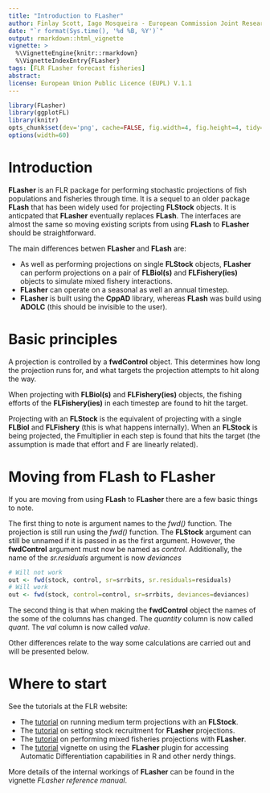 ```yaml
---
title: "Introduction to FLasher"
author: Finlay Scott, Iago Mosqueira - European Commission Joint Research Center
date: "`r format(Sys.time(), '%d %B, %Y')`"
output: rmarkdown::html_vignette
vignette: >
  %\VignetteEngine{knitr::rmarkdown}
  %\VignetteIndexEntry{FLasher}
tags: [FLR FLasher forecast fisheries]
abstract:
license: European Union Public Licence (EUPL) V.1.1
---
```


```r
library(FLasher)
library(ggplotFL)
library(knitr)
opts_chunk$set(dev='png', cache=FALSE, fig.width=4, fig.height=4, tidy=TRUE, dpi=72)
options(width=60)
```

# Introduction

__FLasher__ is an FLR package for performing stochastic projections of fish populations and fisheries through time. It is a sequel to an older package __FLash__ that has been widely used for projecting **FLStock** objects.
It is anticpated that __FLasher__ eventually replaces __FLash__. The interfaces are almost the same so moving existing scripts from using __FLash__ to __FLasher__ should be straightforward.

The main differences betwen __FLasher__ and __FLash__ are:

* As well as performing projections on single **FLStock** objects, __FLasher__ can perform projections on a pair of **FLBiol(s)** and **FLFishery(ies)** objects to simulate mixed fishery interactions.
* __FLasher__ can operate on a seasonal as well an annual timestep.
* __FLasher__ is built using the __CppAD__ library, whereas __FLash__ was build using __ADOLC__ (this should be invisible to the user).

# Basic principles

A projection is controlled by a **fwdControl** object. This determines how long the projection runs for, and what targets the projection attempts to hit along the way.

When projecting with **FLBiol(s)** and **FLFishery(ies)** objects, the fishing efforts of the **FLFishery(ies)** in each timestep are found to hit the target.

Projecting with an **FLStock** is the equivalent of projecting with a single **FLBiol** and **FLFishery** (this is what happens internally).
When an **FLStock** is being projected, the Fmultiplier in each step is found that hits the target (the assumption is made that effort and F are linearly related).

# Moving from __FLash__ to __FLasher__

If you are moving from using __FLash__ to __FLasher__ there are a few basic things to note.

The first thing to note is argument names to the *fwd()* function.
The projection is still run using the *fwd()* function. The **FLStock** argument can still be unnamed if it is passed in as the first argument. However, the **fwdControl** argument must now be named as *control*.  Additionally, the name of the *sr.residuals* argument is now *deviances*

```r
# Will not work
out <- fwd(stock, control, sr=srrbits, sr.residuals=residuals)
# Will work
out <- fwd(stock, control=control, sr=srrbits, deviances=deviances)
```

The second thing is that when making the **fwdControl** object the names of the some of the columns has changed.
The *quantity* column is now called *quant*.
The *val* column is now called *value*.

Other differences relate to the way some calculations are carried out and will be presented below.

# Where to start

See the tutorials at the FLR website:

* The [tutorial](http://www.flr-project.org/doc/Running_Medium_Term_Forecasts_with_FLasher.html) on running medium term projections with an **FLStock**.
* The [tutorial](http://www.flr-project.org/doc/Setting_Stock_Recruitment_in_FLasher_Projections.html) on setting stock recruitment for __FLasher__ projections.
* The [tutorial](http://www.flr-project.org/doc/Mixed_Fisheries_Projections_with_FLasher.html) on performing mixed fisheries projections with __FLasher__.
* The [tutorial](http://www.flr-project.org/doc/Using_the_FLasher_Plugin.html) vignette on using the __FLasher__ plugin for accessing Automatic Differentiation capabilities in R and other nerdy things.

More details of the internal workings of __FLasher__ can be found in the vignette *FLasher reference manual*.


